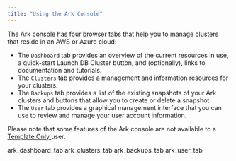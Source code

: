 ```yaml
---
title: "Using the Ark Console"
---
```


<div id="using_ark_console" class="registered_link"></div>


The Ark console has four browser tabs that help you to manage clusters that reside in an AWS or Azure cloud:

  - The `Dashboard` tab provides an overview of the current resources in use, a quick-start Launch DB Cluster button, and (optionally), links to documentation and tutorials.
  - The `Clusters` tab provides a management and information resources for your clusters.
  - The `Backups` tab provides a list of the existing snapshots of your Ark clusters and buttons that allow you to create or delete a snapshot.
  - The `User` tab provides a graphical management interface that you can use to review and manage your user account information.

Please note that some features of the Ark console are not available to a [Template Only ](02_ark_overview#template_only_user) user.

<div class="toctree" data-maxdepth="3">

ark_dashboard_tab ark_clusters_tab ark_backups_tab ark_user_tab

</div>
